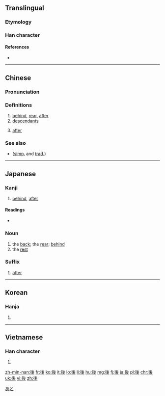 {{also|后}}
==Translingual==
{{stroke order|type=bw}}

===Etymology===
{{Han compound|彳|幺|又|ls=ic}}

===Han character===
{{Han char|rn=60|rad=彳|as=06|sn=9|four=2224<sub>7</sub>|canj=竹人女戈水 (HOVIE)|ids=⿰[[彳]]⿱[[幺]][[夊]]}}

====References====
* {{Han ref|kx=0366.180|dkj=10098|dj=0688.010|hdz=20822.030|uh=5F8C|ud=24460|bh=ABE1|bd=44001}}

----

==Chinese==
{{zh-forms|s=后}}

===Pronunciation===
{{zh-pron
|m=hòu
|c=hau6
|h=pfs=heu
|md=âu/hâiu/hâu
|mn=āu/hō͘
|ma=y
|mc=y
|oc=y
|cat=n,adv
}}

===Definitions===
{{zh-hanzi}}

# [[behind]], [[rear]], [[after]]
# [[descendant]]s
#: {{zh-l|無後|wúhòu|to lack male offspring}}
# [[after]] {{qualifier|adv.}}
#: {{zh-l|以後|yǐhòu|after}}
#: {{zh-l|然後|ránhòu|after, afterwards}}

===See also===
* {{sense|queen}} {{zh-l|后}} ([[Simplified Chinese|simp.]] and [[Traditional Chinese|trad.]])

{{zh-cat|Beginning}}

----

==Japanese==

===Kanji===
{{ja-kanji|grade=2|rs=彳06}}

# [[behind]], [[after]]

====Readings====
* {{ja-readings
|goon=[[ぐ]] (gu) {{qualifier|non-[[w:Jōyō kanji|Jōyō]] reading}}
|kanon=[[こう]] (kō)
|toon=[[ご]] (go)
|kun=[[おくれる]] ([[後れる]], okureru), [[のち]] ([[nochi]]), [[あと]] ([[ato]]), [[うしろ]] ([[後ろ]], ushiro)}}

===Noun===
{{ja-noun|あと}} 

# the [[back]]; the [[rear]]; [[behind]]
# the [[rest]]

===Suffix===
{{ja-pos|ご|suffix}} 

# [[after]]

[[Category:1000 Japanese basic words|あと]]
----

==Korean==

===Hanja===
{{ko-hanja|hangeul=[[후]]|eumhun=|mr=hu|y=hwu}}

# {{defn|lang=ko|sort=彳06}}

----

==Vietnamese==

===Han character===
{{vi-hantu|[[hậu]]|rs=彳06}}

# {{defn|lang=vi|sort=彳06}}

[[zh-min-nan:後]]
[[fr:後]]
[[ko:後]]
[[it:後]]
[[lo:後]]
[[li:後]]
[[hu:後]]
[[mg:後]]
[[fj:後]]
[[ja:後]]
[[pl:後]]
[[chr:後]]
[[uk:後]]
[[vi:後]]
[[zh:後]]